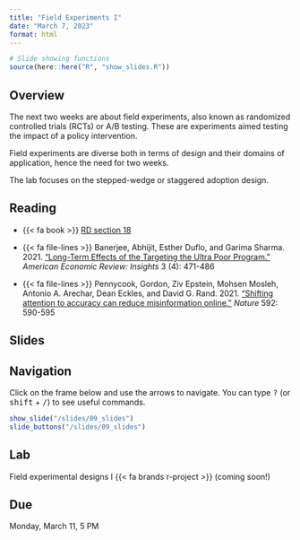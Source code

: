 ```yaml
---
title: "Field Experiments I"
date: "March 7, 2023"
format: html
---
```



```r
# Slide showing functions
source(here::here("R", "show_slides.R"))
```

## Overview

The next two weeks are about field experiments, also known as randomized controlled trials (RCTs) or A/B testing. These are experiments aimed testing the impact of a policy intervention.

Field experiments are diverse both in terms of design and their domains of application, hence the need for two weeks.

The lab focuses on the stepped-wedge or staggered adoption design.


## Reading

- {{< fa book >}} [RD section 18](https://book.declaredesign.org/library/experimental-causal.html)

- {{< fa file-lines >}} Banerjee, Abhijit, Esther Duflo, and Garima Sharma. 2021. [“Long-Term Effects of the Targeting the Ultra Poor Program.”](https://www.nber.org/system/files/working_papers/w28074/w28074.pdf) *American Economic Review: Insights* 3 (4): 471-486

- {{< fa file-lines >}} Pennycook, Gordon, Ziv Epstein, Mohsen Mosleh, Antonio A. Arechar, Dean Eckles, and David G. Rand. 2021. [“Shifting attention to accuracy can reduce misinformation online.”](https://www.nature.com/articles/s41586-021-03344-2) *Nature* 592: 590-595


## Slides

::: {.callout-tip}
## Navigation

Click on the frame below and use the arrows to navigate. You can type <kbd class="text-info">?</kbd> (or <kbd class="text-info">shift</kbd> + <kbd class="text-info">/</kbd>) to see useful commands.
:::

```r
show_slide("/slides/09_slides")
slide_buttons("/slides/09_slides")
```

## Lab

Field experimental designs I {{< fa brands r-project >}} (coming soon!)

::: {.callout-warning}
## Due

Monday, March 11, 5 PM
:::